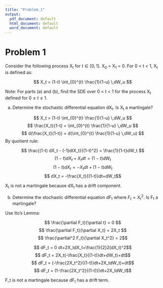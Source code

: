 ```yaml
---
title: "Problem_1"
output:
  pdf_document: default
  html_document: default
  word_document: default
---
```


# Problem 1

Consider the following process X~t~ for $t \in [0, 1]$. X~0~ = X~1~ = 0.
For 0 < t < 1, X~t~ is defined as:

$$ X_t = (1-t)   \int_{0}^{t} \frac{1}{1-u} \,dW_u $$

Note: For parts (a) and (b), find the SDE over 0 < t < 1 for the process X~t~ defined for $0 \le t \le 1$.

(a) Determine the stochastic differential equation dX~t~. Is X~t~ a martingale?

$$ X_t = (1-t)   \int_{0}^{t} \frac{1}{1-u} \,dW_u $$
$$ \frac{X_t}{1-t} = \int_{0}^{t} \frac{1}{1-u} \,dW_u $$
$$ d(\frac{X_t}{1-t}) = d(\int_{0}^{t} \frac{1}{1-u} \,dW_u) $$
By quotient rule: 

$$ \frac{(1-t) dX_t - (-1)dtX_t}{(1-t)^2} = \frac{1}{1-t}dW_t $$
$$ (1-t) dX_t + X_t dt = (1-t) dW_t$$
$$ (1-t)dX_t = -X_t dt + (1-t) dW_t $$
$$ dX_t = -\frac{X_t}{(1-t)}dt+dW_t$$

X~t~ is not a martingale because dX~t~ has a drift component. 

(b) Determine the stochastic differential equation dF~t~ where $F_t = X_t^2$. Is F~t~ a martingale?

Use Ito's Lemma:

$$ \frac{\partial F_t}{\partial t} = 0 $$
$$ \frac{\partial F_t}{\partial X_t} = 2X_t $$
$$ \frac{\partial^2 F_t}{\partial X_t^2} = 2$$

$$ dF_t = 0 dt+2X_tdX_t+\frac{1}{2}2(dX_t)^2$$
$$ dF_t = 2X_t(-\frac{X_t}{(1-t)}dt+dW_t)+dt$$
$$ dF_t = (-\frac{2X_t^2}{(1-t)}dt+2X_tdW_t)+dt$$
$$ dF_t = (1-\frac{2X_t^2}{(1-t)})dt+2X_tdW_t$$

F_t is not a martingale because dF~t~ has a drift term. 
